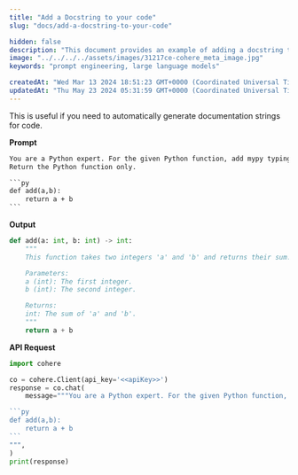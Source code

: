 ```yaml
---
title: "Add a Docstring to your code"
slug: "docs/add-a-docstring-to-your-code"

hidden: false 
description: "This document provides an example of adding a docstring to a Python function using the Cohere API."
image: "../../../../assets/images/31217ce-cohere_meta_image.jpg"  
keywords: "prompt engineering, large language models"

createdAt: "Wed Mar 13 2024 18:51:23 GMT+0000 (Coordinated Universal Time)"
updatedAt: "Thu May 23 2024 05:31:59 GMT+0000 (Coordinated Universal Time)"
---
```

This is useful if you need to automatically generate documentation strings for code.

**Prompt**

````txt
You are a Python expert. For the given Python function, add mypy typing and a docstring.
Return the Python function only. 

```py
def add(a,b): 
    return a + b 
```
````

**Output**

```python PYTHON
def add(a: int, b: int) -> int:
    """
    This function takes two integers 'a' and 'b' and returns their sum.

    Parameters:
    a (int): The first integer.
    b (int): The second integer.

    Returns:
    int: The sum of 'a' and 'b'.
    """
    return a + b
```

**API Request**

````python PYTHON
import cohere

co = cohere.Client(api_key='<<apiKey>>')
response = co.chat(
	message="""You are a Python expert. For the given Python function, add mypy typing and a docstring. Return the Python function only.

```py
def add(a,b): 
	return a + b 
```
""",
)
print(response)
````
